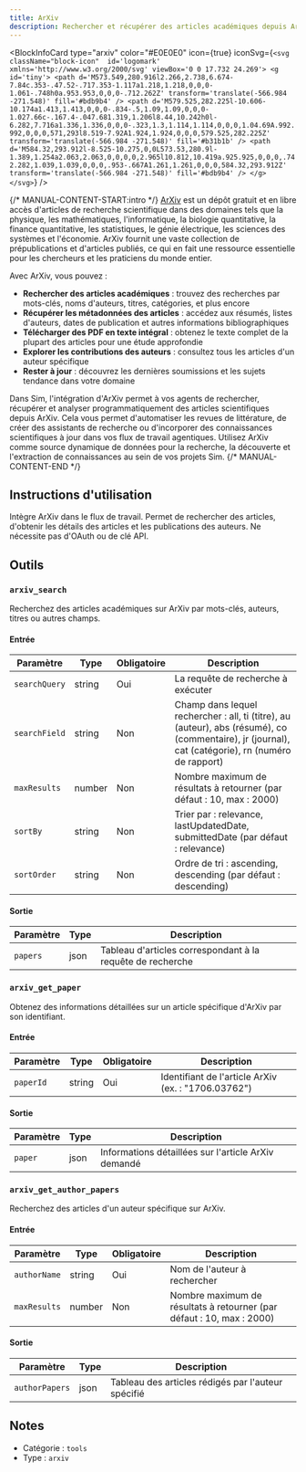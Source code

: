 ```yaml
---
title: ArXiv
description: Rechercher et récupérer des articles académiques depuis ArXiv
---
```



<BlockInfoCard 
  type="arxiv"
  color="#E0E0E0"
  icon={true}
  iconSvg={`<svg className="block-icon"  id='logomark' xmlns='http://www.w3.org/2000/svg' viewBox='0 0 17.732 24.269'>
      <g id='tiny'>
        <path
          d='M573.549,280.916l2.266,2.738,6.674-7.84c.353-.47.52-.717.353-1.117a1.218,1.218,0,0,0-1.061-.748h0a.953.953,0,0,0-.712.262Z'
          transform='translate(-566.984 -271.548)'
          fill='#bdb9b4'
        />
        <path
          d='M579.525,282.225l-10.606-10.174a1.413,1.413,0,0,0-.834-.5,1.09,1.09,0,0,0-1.027.66c-.167.4-.047.681.319,1.206l8.44,10.242h0l-6.282,7.716a1.336,1.336,0,0,0-.323,1.3,1.114,1.114,0,0,0,1.04.69A.992.992,0,0,0,571,293l8.519-7.92A1.924,1.924,0,0,0,579.525,282.225Z'
          transform='translate(-566.984 -271.548)'
          fill='#b31b1b'
        />
        <path
          d='M584.32,293.912l-8.525-10.275,0,0L573.53,280.9l-1.389,1.254a2.063,2.063,0,0,0,0,2.965l10.812,10.419a.925.925,0,0,0,.742.282,1.039,1.039,0,0,0,.953-.667A1.261,1.261,0,0,0,584.32,293.912Z'
          transform='translate(-566.984 -271.548)'
          fill='#bdb9b4'
        />
      </g>
    </svg>`}
/>

{/* MANUAL-CONTENT-START:intro */}
[ArXiv](https://arxiv.org/) est un dépôt gratuit et en libre accès d'articles de recherche scientifique dans des domaines tels que la physique, les mathématiques, l'informatique, la biologie quantitative, la finance quantitative, les statistiques, le génie électrique, les sciences des systèmes et l'économie. ArXiv fournit une vaste collection de prépublications et d'articles publiés, ce qui en fait une ressource essentielle pour les chercheurs et les praticiens du monde entier.

Avec ArXiv, vous pouvez :

- **Rechercher des articles académiques** : trouvez des recherches par mots-clés, noms d'auteurs, titres, catégories, et plus encore
- **Récupérer les métadonnées des articles** : accédez aux résumés, listes d'auteurs, dates de publication et autres informations bibliographiques
- **Télécharger des PDF en texte intégral** : obtenez le texte complet de la plupart des articles pour une étude approfondie
- **Explorer les contributions des auteurs** : consultez tous les articles d'un auteur spécifique
- **Rester à jour** : découvrez les dernières soumissions et les sujets tendance dans votre domaine

Dans Sim, l'intégration d'ArXiv permet à vos agents de rechercher, récupérer et analyser programmatiquement des articles scientifiques depuis ArXiv. Cela vous permet d'automatiser les revues de littérature, de créer des assistants de recherche ou d'incorporer des connaissances scientifiques à jour dans vos flux de travail agentiques. Utilisez ArXiv comme source dynamique de données pour la recherche, la découverte et l'extraction de connaissances au sein de vos projets Sim.
{/* MANUAL-CONTENT-END */}

## Instructions d'utilisation

Intègre ArXiv dans le flux de travail. Permet de rechercher des articles, d'obtenir les détails des articles et les publications des auteurs. Ne nécessite pas d'OAuth ou de clé API.

## Outils

### `arxiv_search`

Recherchez des articles académiques sur ArXiv par mots-clés, auteurs, titres ou autres champs.

#### Entrée

| Paramètre | Type | Obligatoire | Description |
| --------- | ---- | ----------- | ----------- |
| `searchQuery` | string | Oui | La requête de recherche à exécuter |
| `searchField` | string | Non | Champ dans lequel rechercher : all, ti \(titre\), au \(auteur\), abs \(résumé\), co \(commentaire\), jr \(journal\), cat \(catégorie\), rn \(numéro de rapport\) |
| `maxResults` | number | Non | Nombre maximum de résultats à retourner \(par défaut : 10, max : 2000\) |
| `sortBy` | string | Non | Trier par : relevance, lastUpdatedDate, submittedDate \(par défaut : relevance\) |
| `sortOrder` | string | Non | Ordre de tri : ascending, descending \(par défaut : descending\) |

#### Sortie

| Paramètre | Type | Description |
| --------- | ---- | ----------- |
| `papers` | json | Tableau d'articles correspondant à la requête de recherche |

### `arxiv_get_paper`

Obtenez des informations détaillées sur un article spécifique d'ArXiv par son identifiant.

#### Entrée

| Paramètre | Type | Obligatoire | Description |
| --------- | ---- | ----------- | ----------- |
| `paperId` | string | Oui | Identifiant de l'article ArXiv \(ex. : "1706.03762"\) |

#### Sortie

| Paramètre | Type | Description |
| --------- | ---- | ----------- |
| `paper` | json | Informations détaillées sur l'article ArXiv demandé |

### `arxiv_get_author_papers`

Recherchez des articles d'un auteur spécifique sur ArXiv.

#### Entrée

| Paramètre | Type | Obligatoire | Description |
| --------- | ---- | ----------- | ----------- |
| `authorName` | string | Oui | Nom de l'auteur à rechercher |
| `maxResults` | number | Non | Nombre maximum de résultats à retourner \(par défaut : 10, max : 2000\) |

#### Sortie

| Paramètre | Type | Description |
| --------- | ---- | ----------- |
| `authorPapers` | json | Tableau des articles rédigés par l'auteur spécifié |

## Notes

- Catégorie : `tools`
- Type : `arxiv`
